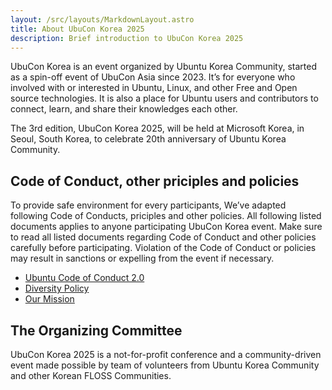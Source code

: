 ```yaml
---
layout: /src/layouts/MarkdownLayout.astro
title: About UbuCon Korea 2025
description: Brief introduction to UbuCon Korea 2025
---
```


UbuCon Korea is an event organized by Ubuntu Korea Community, started as a spin-off event of UbuCon Asia since 2023. It’s for everyone who involved with or interested in Ubuntu, Linux, and other Free and Open source technologies. It is also a place for Ubuntu users and contributors to connect, learn, and share their knowledges each other.

The 3rd edition, UbuCon Korea 2025, will be held at Microsoft Korea, in Seoul, South Korea, to celebrate 20th anniversary of Ubuntu Korea Community.

## Code of Conduct, other priciples and policies
To provide safe environment for every participants, We’ve adapted following Code of Conducts, priciples and other policies. All following listed documents applies to anyone participating UbuCon Korea event. Make sure to read all listed documents regarding Code of Conduct and other policies carefully before participating. Violation of the Code of Conduct or policies may result in sanctions or expelling from the event if necessary.

- [Ubuntu Code of Conduct 2.0](https://ubuntu.com/community/ethos/code-of-conduct)
- [Diversity Policy](https://ubuntu.com/community/ethos/diversity)
- [Our Mission](https://ubuntu.com/community/ethos/mission)

## The Organizing Committee 
UbuCon Korea 2025 is a not-for-profit conference and a community-driven event made possible by team of volunteers from Ubuntu Korea Community and other Korean FLOSS Communities.
<CommitteMembers client:only="react"/>